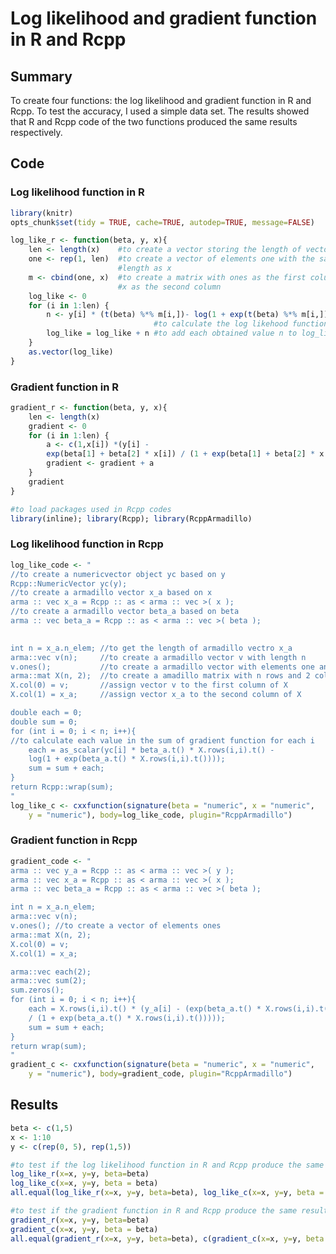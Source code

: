  
# Log likelihood and gradient function in R and Rcpp
 

## Summary

To create four functions: the log likelihood and gradient function in R and Rcpp. To test the accuracy, I used a simple data set. The results showed that R and Rcpp code of the two functions produced the same results respectively.

## Code    
### Log likelihood function in R
```r
library(knitr)
opts_chunk$set(tidy = TRUE, cache=TRUE, autodep=TRUE, message=FALSE)

log_like_r <- function(beta, y, x){
    len <- length(x)    #to create a vector storing the length of vector x
    one <- rep(1, len)  #to create a vector of elements one with the same 
                        #length as x
    m <- cbind(one, x)  #to create a matrix with ones as the first column and
                        #x as the second column
    log_like <- 0
    for (i in 1:len) {
        n <- y[i] * (t(beta) %*% m[i,])- log(1 + exp(t(beta) %*% m[i,]))
                                #to calculate the log likehood function for each i
        log_like = log_like + n #to add each obtained value n to log_like
    }
    as.vector(log_like)
}
```

### Gradient function in R
```r
gradient_r <- function(beta, y, x){
    len <- length(x)
    gradient <- 0
    for (i in 1:len) {
        a <- c(1,x[i]) *(y[i] - 
        exp(beta[1] + beta[2] * x[i]) / (1 + exp(beta[1] + beta[2] * x[i])))
        gradient <- gradient + a
    }
    gradient
}
```
```r
#to load packages used in Rcpp codes
library(inline); library(Rcpp); library(RcppArmadillo)
```

### Log likelihood function in Rcpp    
```r
log_like_code <- "
//to create a numericvector object yc based on y
Rcpp::NumericVector yc(y); 
//to create a armadillo vector x_a based on x
arma :: vec x_a = Rcpp :: as < arma :: vec >( x ); 
//to create a armadillo vector beta_a based on beta    
arma :: vec beta_a = Rcpp :: as < arma :: vec >( beta );
    

int n = x_a.n_elem; //to get the length of armadillo vectro x_a
arma::vec v(n);     //to create a armadillo vector v with length n
v.ones();           //to create a armadillo vector with elements one and length n
arma::mat X(n, 2);  //to create a amadillo matrix with n rows and 2 columns
X.col(0) = v;       //assign vector v to the first column of X
X.col(1) = x_a;     //assign vector x_a to the second column of X

double each = 0; 
double sum = 0;
for (int i = 0; i < n; i++){
//to calculate each value in the sum of gradient function for each i
    each = as_scalar(yc[i] * beta_a.t() * X.rows(i,i).t() -
    log(1 + exp(beta_a.t() * X.rows(i,i).t())));
    sum = sum + each;
}
return Rcpp::wrap(sum);
"
log_like_c <- cxxfunction(signature(beta = "numeric", x = "numeric",
    y = "numeric"), body=log_like_code, plugin="RcppArmadillo")
```

### Gradient function in Rcpp  
```r
gradient_code <- "
arma :: vec y_a = Rcpp :: as < arma :: vec >( y ); 
arma :: vec x_a = Rcpp :: as < arma :: vec >( x );
arma :: vec beta_a = Rcpp :: as < arma :: vec >( beta );

int n = x_a.n_elem; 
arma::vec v(n); 
v.ones(); //to create a vector of elements ones
arma::mat X(n, 2);
X.col(0) = v; 
X.col(1) = x_a;

arma::vec each(2); 
arma::vec sum(2);
sum.zeros();
for (int i = 0; i < n; i++){
    each = X.rows(i,i).t() * (y_a[i] - (exp(beta_a.t() * X.rows(i,i).t()) 
    / (1 + exp(beta_a.t() * X.rows(i,i).t()))));
    sum = sum + each;
}
return wrap(sum);
"
gradient_c <- cxxfunction(signature(beta = "numeric", x = "numeric",
    y = "numeric"), body=gradient_code, plugin="RcppArmadillo")
```

## Results

```r
beta <- c(1,5) 
x <- 1:10
y <- c(rep(0, 5), rep(1,5))

#to test if the log likelihood function in R and Rcpp produce the same result
log_like_r(x=x, y=y, beta=beta)
log_like_c(x=x, y=y, beta = beta)
all.equal(log_like_r(x=x, y=y, beta=beta), log_like_c(x=x, y=y, beta = beta))

#to test if the gradient function in R and Rcpp produce the same result
gradient_r(x=x, y=y, beta=beta)
gradient_c(x=x, y=y, beta = beta)
all.equal(gradient_r(x=x, y=y, beta=beta), c(gradient_c(x=x, y=y, beta = beta)))
```




